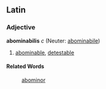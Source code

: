 ==Latin==
===Adjective===
'''abominabilis''' ''c'' (Neuter: [[abominabile]])

#[[abominable]], [[detestable]]
====Related Words====
:[[abominor]]